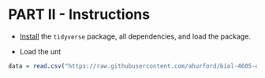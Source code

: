 # PART II - Instructions {#partI .unlisted .unnumbered}

- [Install](https://ahurford.github.io/quant-guide-all-courses/install.html) the `tidyverse` package, all dependencies, and load the package.

- Load the unt

```r
data = read.csv("https://raw.githubusercontent.com/ahurford/biol-4605-data/main/untidy-portal-data.csv")
```